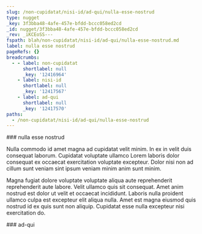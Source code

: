 ```yaml
---
slug: /non-cupidatat/nisi-id/ad-qui/nulla-esse-nostrud
type: nugget
_key: 3f3bba48-4afe-457e-bfdd-bccc058ed2cd
_id: nugget/3f3bba48-4afe-457e-bfdd-bccc058ed2cd
_rev: _iKCEoSS---
fspath: blah/non-cupidatat/nisi-id/ad-qui/nulla-esse-nostrud.md
label: nulla esse nostrud
pageRefs: {}
breadcrumbs:
  - - label: non-cupidatat
      shortlabel: null
      _key: '12416964'
    - label: nisi-id
      shortlabel: null
      _key: '12417567'
    - label: ad-qui
      shortlabel: null
      _key: '12417570'
paths:
  - /non-cupidatat/nisi-id/ad-qui/nulla-esse-nostrud
---
```


<NuggetArea>
<Nugget slug="/non-cupidatat/nisi-id/ad-qui/nulla-esse-nostrud" type="nugget" _key="3f3bba48-4afe-457e-bfdd-bccc058ed2cd" _id="nugget/3f3bba48-4afe-457e-bfdd-bccc058ed2cd" _rev="_iKCEoSS---" fspath="blah/non-cupidatat/nisi-id/ad-qui/nulla-esse-nostrud.md" label="nulla esse nostrud" paths="/non-cupidatat/nisi-id/ad-qui/nulla-esse-nostrud">
<NuggetBody>
### nulla esse nostrud

Nulla commodo id amet magna ad cupidatat velit minim. In ex in velit duis consequat laborum. Cupidatat voluptate ullamco Lorem laboris dolor consequat ex occaecat exercitation voluptate excepteur. Dolor nisi non ad cillum sunt veniam sint ipsum veniam minim anim sunt minim.

Magna fugiat dolore voluptate voluptate aliqua aute reprehenderit reprehenderit aute labore. Velit ullamco quis sit consequat. Amet anim nostrud est dolor ut velit et occaecat incididunt. Laboris nulla proident ullamco culpa est excepteur elit aliqua nulla. Amet est magna eiusmod quis nostrud id ex quis sunt non aliquip. Cupidatat esse nulla excepteur nisi exercitation do.

</NuggetBody>
<Breadcrumbs>
<Crumbs>
<Crumb _key="12416964" label="non-cupidatat" /><Crumb _key="12417567" label="nisi-id" /><Crumb _key="12417570" label="ad-qui" />
</Crumbs>
</Breadcrumbs>
</Nugget>

<NuggetsInbound>
</NuggetsInbound>
<NuggetsOutbound>
</NuggetsOutbound>
</NuggetArea>
<PassagesInbound>
<Passage direction="inbound" type="passage" _key="12417570" _id="passage/12417570" _rev="_iKCEoSO--_" label="ad-qui" passage="ad-qui" fspath="blah/non-cupidatat/nisi-id/ad-qui" paths="/non-cupidatat/nisi-id/ad-qui" slug="/non-cupidatat/nisi-id/ad-qui">
<NuggetBody>
### ad-qui

</NuggetBody>
<Breadcrumbs>
<Crumbs>
<Crumb _key="12416964" label="non-cupidatat" /><Crumb _key="12417567" label="nisi-id" />
</Crumbs>
</Breadcrumbs>
</Passage>

</PassagesInbound>
<PassagesOutbound>
</PassagesOutbound>